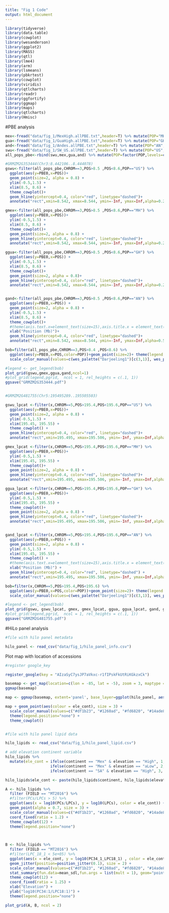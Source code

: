 ```yaml
---
title: "Fig 1 Code"
output: html_document
---
```

```r
library(tidyverse)
library(data.table)
library(cowplot)
library(wesanderson)
library(ggplot2)
library(MASS) 
library(qtl)
library(lme4) 
library(arm) 
library(lsmeans) 
library(pbkrtest)
library(cowplot) 
library(viridis)
library(qtlcharts)
library(readr)
library(ggfortify)
library(ggmap)
library(maps)
library(qtlcharts)
library(Hmisc)
```


#PBE analysis

```r
mex<-fread("data/fig_1/MexHigh.allPBE.txt",header=T) %>% mutate(POP="MH",POS=POS/1E6)
gua<-fread("data/fig_1/GuaHigh.allPBE.txt",header=T) %>% mutate(POP="GH",POS=POS/1E6)
and<-fread("data/fig_1/Andes.allPBE.txt",header=T) %>% mutate(POP="AN",POS=POS/1E6)
swu<-fread("data/fig_1/SW_US.allPBE.txt",header=T) %>% mutate(POP="US",POS=POS/1E6)
all_pops_pbe<-rbind(swu,mex,gua,and) %>% mutate(POP=factor(POP,levels=c("US","MH","GH","AN")))

#GRMZM2G353444(Chr3:8.442106..8.444078)
gswu<-filter(all_pops_pbe,CHROM==3,POS>8.5 ,POS<8.6,POP=="US") %>%
  ggplot(aes(y=PBE0,x=POS))+
  geom_point(size=2, alpha = 0.8) +
  ylim(-0.5,1.5) +
  xlim(8.5, 8.6) +
  theme_cowplot()+
  geom_hline(yintercept=0.4, color="red", linetype="dashed")+
  annotate("rect",xmin=8.542, xmax=8.544, ymin=-Inf, ymax=Inf,alpha=0.2,fill="grey")  

gmex<-filter(all_pops_pbe,CHROM==3,POS>8.5 ,POS<8.6,POP=="MH") %>%
  ggplot(aes(y=PBE0,x=POS))+  
  ylim(-0.5,1.5) +
  xlim(8.5, 8.6) +
  theme_cowplot()+
  geom_point(size=2, alpha = 0.8) +
  geom_hline(yintercept=0.4, color="red", linetype="dashed")+
  annotate("rect",xmin=8.542, xmax=8.544, ymin=-Inf, ymax=Inf,alpha=0.2,fill="grey")  

ggua<-filter(all_pops_pbe,CHROM==3,POS>8.5 ,POS<8.6,POP=="GH") %>%
  ggplot(aes(y=PBE0,x=POS)) +
  ylim(-0.5,1.5) +
  xlim(8.5, 8.6) +
  theme_cowplot()+
  geom_point(size=2, alpha = 0.8)+
  geom_hline(yintercept=0.4, color="red", linetype="dashed")+
  annotate("rect",xmin=8.542, xmax=8.544, ymin=-Inf, ymax=Inf,alpha=0.2,fill="grey")  


gand<-filter(all_pops_pbe,CHROM==3,POS>8.5 ,POS<8.6,POP=="AN") %>%
  ggplot(aes(y=PBE0,x=POS)) +
  geom_point(size=2, alpha = 0.8) +
  ylim(-0.5,1.5) +
  xlim(8.5, 8.6) +
  theme_cowplot()+
  #theme(axis.text.x=element_text(size=15),axis.title.x = element_text(size=16))+
  xlab("Position (Mb)")+
  geom_hline(yintercept=0.4, color="red", linetype="dashed")+
  annotate("rect",xmin=8.542, xmax=8.544, ymin=-Inf, ymax=Inf,alpha=0.5,fill="grey")  

bob=filter(all_pops_pbe,CHROM==3,POS>8.4 ,POS<8.6) %>% 
  ggplot(aes(y=PBE0,x=POS,color=POP))+geom_point(size=2)+ theme(legend.position="bottom")+
  scale_color_manual(values=c(wes_palette("Darjeeling1")[c(3,1)], wes_palette("Royal2")[3], "purple"),name="Populations:")

#legend <- get_legend(bob)
plot_grid(gswu,gmex,ggua,gand,ncol=1)
#plot_grid(legend,pgrid,  ncol = 1, rel_heights = c(.1, 1))
ggsave("GRMZM2G353444.pdf")


#GRMZM2G481755(Chr5:195495289..195505503)

gswu_lpcat <-filter(x,CHROM==5,POS>195.4,POS<195.6,POP=="US") %>%
  ggplot(aes(y=PBE0,x=POS))+
  geom_point(size=2, alpha = 0.8) +
  ylim(-0.5,1.5) +
  xlim(195.45, 195.55) +
  theme_cowplot() +
  geom_hline(yintercept=0.4, color="red", linetype="dashed")+
  annotate("rect",xmin=195.495, xmax=195.506, ymin=-Inf, ymax=Inf,alpha=0.5,fill="grey")  

gmex_lpcat <-filter(x,CHROM==5,POS>195.4,POS<195.6,POP=="MH") %>%
  ggplot(aes(y=PBE0,x=POS))+  
  ylim(-0.5,1.5) +
  xlim(195.45, 195.55) +
  theme_cowplot()+
  geom_point(size=2, alpha = 0.8) +
  geom_hline(yintercept=0.4, color="red", linetype="dashed")+
  annotate("rect",xmin=195.495, xmax=195.506, ymin=-Inf, ymax=Inf,alpha=0.5,fill="grey")  

ggua_lpcat <-filter(x,CHROM==5,POS>195.4,POS<195.6,POP=="GH") %>%
  ggplot(aes(y=PBE0,x=POS))+
  ylim(-0.5,1.5) + 
  xlim(195.45, 195.55) +
  theme_cowplot()+
  geom_point(size=2, alpha = 0.8) +
  geom_hline(yintercept=0.4, color="red", linetype="dashed")+
  annotate("rect",xmin=195.495, xmax=195.506, ymin=-Inf, ymax=Inf,alpha=0.5,fill="grey")  


gand_lpcat <-filter(x,CHROM==5,POS>195.4,POS<195.6,POP=="AN") %>%
  ggplot(aes(y=PBE0,x=POS)) +
  geom_point(size=2, alpha = 0.8) +
  ylim(-0.5,1.5) +
  xlim(195.45, 195.55) +
  theme_cowplot() +
  #theme(axis.text.x=element_text(size=15),axis.title.x = element_text(size=16)) +
  xlab("Position (Mb)") +
  geom_hline(yintercept=0.4, color="red", linetype="dashed") +
  annotate("rect",xmin=195.495, xmax=195.506, ymin=-Inf, ymax=Inf,alpha=0.5,fill="grey")  

bob=filter(x,CHROM==5,POS>195.4,POS<195.6) %>% 
  ggplot(aes(y=PBE0,x=POS,color=POP))+geom_point(size=2)+ theme(legend.position="bottom")+
  scale_color_manual(values=c(wes_palette("Darjeeling1")[c(3,1)], wes_palette("Royal2")[3], "purple"),name="Populations:")

#legend <- get_legend(bob)
plot_grid(gswu, gswu_lpcat, gmex, gmex_lpcat, ggua, ggua_lpcat, gand, gand_lpcat, ncol = 2)
#plot_grid(legend,pgrid,  ncol = 1, rel_heights = c(.1, 1))
ggsave("GRMZM2G481755.pdf")

```


#HiLo panel analysis

```r
#file with hilo panel metadata

hilo_panel <- read_csv("data/fig_1/hilo_panel_info.csv")


```

Plot map with location of accessions

```r
#register google_key

register_google(key = "AIzaSyC7ysJP7aVkxc-r1fIPskFkUtRiKGkzxCk")

basemap <- get_map(location=c(lon = -85, lat = -5), zoom = 3, maptype = "hybrid", color='bw', source='google', scale = 4)
ggmap(basemap)

map <- ggmap(basemap, extent='panel', base_layer=ggplot(hilo_panel, aes(x=Long, y=Lat))) #adds hilo panel info

map + geom_point(aes(colour = ele_cont), size = 3) +
  scale_color_manual(values=c("#df1b23", "#1260ad", "#fd6820", "#14ade8")) +
  theme(legend.position="none") +
  theme_cowplot()



```

```r
#file with hilo panel lipid data

hilo_lipids <- read_csv("data/fig_1/hilo_panel_lipid.csv")

# add elevation continent variable
hilo_lipids %>% 
  mutate(ele_cont = ifelse(continent == "Mex" & elevation == "High", 1,
                    ifelse(continent == "Mex" & elevation == "aLow", 2, 
                    ifelse(continent == "SA" & elevation == "High", 3, 4))))

hilo_lipids$ele_cont <- paste(hilo_lipids$continent, hilo_lipids$elevation, sep = "_")

A <- hilo_lipids %>%
  filter (FIELD == "MT2016") %>%
  #filter(PCs/LPCs > 5) %>%
  ggplot(aes(x = log10(PCs/LPCs), y = log10(LPCs), color = ele_cont)) +
  geom_point(alpha = 0.7, size = 3) +
  scale_color_manual(values=c("#df1b23", "#1260ad", "#fd6820", "#14ade8")) +
  coord_fixed(ratio = 1.2) +
  theme_cowplot(12) +
  theme(legend.position="none") 
  


B <- hilo_lipids %>%
  filter (FIELD == "MT2016") %>%
  #filter(LPC_18_1 < 5e+05) %>%
  ggplot(aes(x = ele_cont, y = log10(PC34_1_LPC18_1) , color = ele_cont)) +
  geom_jitter(position=position_jitter(0.1), size = 2) +
  scale_color_manual(values=c("#df1b23", "#1260ad", "#fd6820", "#14ade8")) +
  stat_summary(fun.data=mean_sdl,fun.args = list(mult = 1), geom="pointrange", color = "black") +
  theme_cowplot(12) +
  coord_fixed(ratio = 1.25) +
  xlab("Elevation") + 
  ylab("log10(PC34:1/LPC18:1)") +
  theme(legend.position="none") 

plot_grid(A, B, ncol = 2)
```
